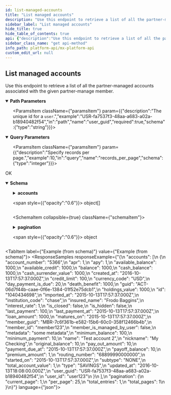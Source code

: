 ```yaml
---
id: list-managed-accounts
title: "List managed accounts"
description: "Use this endpoint to retrieve a list of all the partner-managed accounts associated with the given partner-manage member."
sidebar_label: "List managed accounts"
hide_title: true
hide_table_of_contents: true
api: {"description":"Use this endpoint to retrieve a list of all the partner-managed accounts associated with the given partner-manage member.","operationId":"listManagedAccounts","parameters":[{"description":"The unique id for a `member`.","example":"MBR-7c6f361b-e582-15b6-60c0-358f12466b4b","in":"path","name":"member_guid","required":true,"schema":{"type":"string"}},{"description":"Specify current page.","example":1,"in":"query","name":"page","schema":{"type":"integer"}},{"description":"Specify records per page.","example":10,"in":"query","name":"records_per_page","schema":{"type":"integer"}},{"description":"The unique id for a `user`.","example":"USR-fa7537f3-48aa-a683-a02a-b18940482f54","in":"path","name":"user_guid","required":true,"schema":{"type":"string"}}],"responses":{"200":{"content":{"application/vnd.mx.api.v1+json":{"schema":{"properties":{"accounts":{"items":{"properties":{"account_number":{"example":"5366","nullable":true,"type":"string"},"apr":{"example":1,"nullable":true,"type":"number"},"apy":{"example":1,"nullable":true,"type":"number"},"available_balance":{"example":1000,"nullable":true,"type":"number"},"available_credit":{"example":1000,"nullable":true,"type":"number"},"balance":{"example":1000,"nullable":true,"type":"number"},"cash_balance":{"example":1000,"nullable":true,"type":"number"},"cash_surrender_value":{"example":1000,"nullable":true,"type":"number"},"created_at":{"example":"2016-10-13T17:57:37.000Z","nullable":true,"type":"string"},"credit_limit":{"example":100,"nullable":true,"type":"number"},"currency_code":{"example":"USD","nullable":true,"type":"string"},"day_payment_is_due":{"example":20,"nullable":true,"type":"integer"},"death_benefit":{"example":1000,"nullable":true,"type":"integer"},"guid":{"example":"ACT-06d7f44b-caae-0f6e-1384-01f52e75dcb1","nullable":true,"type":"string"},"holdings_value":{"example":1000,"nullable":true,"type":"number"},"id":{"example":"1040434698","nullable":true,"type":"string"},"imported_at":{"example":"2015-10-13T17:57:37.000Z","nullable":true,"type":"string"},"institution_code":{"example":"chase","nullable":true,"type":"string"},"insured_name":{"example":"Frodo Baggins","nullable":true,"type":"string"},"interest_rate":{"example":1,"nullable":true,"type":"number"},"is_closed":{"example":false,"nullable":true,"type":"boolean"},"is_hidden":{"example":false,"nullable":true,"type":"boolean"},"last_payment":{"example":100,"nullable":true,"type":"number"},"last_payment_at":{"example":"2015-10-13T17:57:37.000Z","nullable":true,"type":"string"},"loan_amount":{"example":1000,"nullable":true,"type":"number"},"matures_on":{"example":"2015-10-13T17:57:37.000Z","nullable":true,"type":"string"},"member_guid":{"example":"MBR-7c6f361b-e582-15b6-60c0-358f12466b4b","nullable":true,"type":"string"},"member_id":{"example":"member123","nullable":true,"type":"string"},"member_is_managed_by_user":{"example":false,"nullable":true,"type":"boolean"},"metadata":{"example":"some metadata","nullable":true,"type":"string"},"minimum_balance":{"example":100,"nullable":true,"type":"number"},"minimum_payment":{"example":10,"nullable":true,"type":"number"},"name":{"example":"Test account 2","nullable":true,"type":"string"},"nickname":{"example":"My Checking","nullable":true,"type":"string"},"original_balance":{"example":10,"nullable":true,"type":"number"},"pay_out_amount":{"example":10,"nullable":true,"type":"number"},"payment_due_at":{"example":"2015-10-13T17:57:37.000Z","nullable":true,"type":"string"},"payoff_balance":{"example":10,"nullable":true,"type":"number"},"premium_amount":{"example":1,"nullable":true,"type":"number"},"routing_number":{"example":"68899990000000","nullable":true,"type":"string"},"started_on":{"example":"2015-10-13T17:57:37.000Z","nullable":true,"type":"string"},"subtype":{"example":"NONE","nullable":true,"type":"string"},"total_account_value":{"example":1,"nullable":true,"type":"number"},"type":{"example":"SAVINGS","nullable":true,"type":"string"},"updated_at":{"example":"2016-10-13T18:08:00.000Z","nullable":true,"type":"string"},"user_guid":{"example":"USR-fa7537f3-48aa-a683-a02a-b18940482f54","nullable":true,"type":"string"},"user_id":{"example":"user123","nullable":true,"type":"string"}},"type":"object"},"type":"array"},"pagination":{"properties":{"current_page":{"example":1,"type":"integer"},"per_page":{"example":25,"type":"integer"},"total_entries":{"example":1,"type":"integer"},"total_pages":{"example":1,"type":"integer"}},"type":"object"}},"type":"object"}}},"description":"OK"}},"tags":["users"],"method":"get","path":"/users/{user_guid}/managed_members/{member_guid}/accounts","servers":[{"url":"https://api.mx.com"},{"url":"https://int-api.mx.com"}],"security":[{"basicAuth":[]}],"securitySchemes":{"basicAuth":{"scheme":"basic","type":"http"}},"info":{"contact":{"name":"MX Platform API","url":"https://www.mx.com/products/platform-api"},"description":"The MX Platform API is a powerful, fully-featured API designed to make aggregating and enhancing financial data easy and reliable. It can seamlessly connect your app or website to tens of thousands of financial institutions.","title":"MX Platform API","version":"0.1.0"},"postman":{"name":"List managed accounts","description":{"content":"Use this endpoint to retrieve a list of all the partner-managed accounts associated with the given partner-manage member.","type":"text/plain"},"url":{"path":["users",":user_guid","managed_members",":member_guid","accounts"],"host":["{{baseUrl}}"],"query":[{"disabled":false,"description":{"content":"Specify current page.","type":"text/plain"},"key":"page","value":""},{"disabled":false,"description":{"content":"Specify records per page.","type":"text/plain"},"key":"records_per_page","value":""}],"variable":[{"disabled":false,"description":{"content":"(Required) The unique id for a `member`.","type":"text/plain"},"type":"any","value":"","key":"member_guid"},{"disabled":false,"description":{"content":"(Required) The unique id for a `user`.","type":"text/plain"},"type":"any","value":"","key":"user_guid"}]},"header":[{"key":"Accept","value":"application/vnd.mx.api.v1+json"}],"method":"GET"}}
sidebar_class_name: "get api-method"
info_path: platform-api/mx-platform-api
custom_edit_url: null
---
```



## List managed accounts



Use this endpoint to retrieve a list of all the partner-managed accounts associated with the given partner-manage member.


<details style={{"marginBottom":"1rem"}} data-collapsed={false} open={true}>
<summary style={{}}>
<strong>Path Parameters</strong>
</summary>

<div>
<ul>
<ParamsItem className={"paramsItem"} param={{"description":"The unique id for a `member`.","example":"MBR-7c6f361b-e582-15b6-60c0-358f12466b4b","in":"path","name":"member_guid","required":true,"schema":{"type":"string"}}}></ParamsItem>

<ParamsItem className={"paramsItem"} param={{"description":"The unique id for a `user`.","example":"USR-fa7537f3-48aa-a683-a02a-b18940482f54","in":"path","name":"user_guid","required":true,"schema":{"type":"string"}}}></ParamsItem>
</ul>
</div>
</details>

<details style={{"marginBottom":"1rem"}} data-collapsed={false} open={true}>
<summary style={{}}>
<strong>Query Parameters</strong>
</summary>

<div>
<ul>
<ParamsItem className={"paramsItem"} param={{"description":"Specify current page.","example":1,"in":"query","name":"page","schema":{"type":"integer"}}}></ParamsItem>

<ParamsItem className={"paramsItem"} param={{"description":"Specify records per page.","example":10,"in":"query","name":"records_per_page","schema":{"type":"integer"}}}></ParamsItem>
</ul>
</div>
</details>

<div>
<ApiTabs>
<TabItem label={"200"} value={"200"}>
<div>

OK

</div>

<div>
<MimeTabs schemaType={"response"}>
<TabItem label={"application/vnd.mx.api.v1+json"} value={"application/vnd.mx.api.v1+json"}>
<SchemaTabs>
<TabItem label={"Schema"} value={"Schema"}>
<details style={{}} data-collapsed={false} open={true}>
<summary style={{"textAlign":"left"}}>
<strong>Schema</strong>
</summary>

<div style={{"textAlign":"left","marginLeft":"1rem"}}></div>

<ul style={{"marginLeft":"1rem"}}>
<SchemaItem collapsible={true} className={"schemaItem"}>
<details style={{}}>
<summary style={{}}>
<strong>accounts</strong>

<span style={{"opacity":"0.6"}}> object[]</span>
</summary>

<div style={{"marginLeft":"1rem"}}>
<li>
<div style={{"fontSize":"var(--ifm-code-font-size)","opacity":"0.6","marginLeft":"-.5rem","paddingBottom":".5rem"}}>Array [</div>
</li>

<SchemaItem collapsible={false} name={"account_number"} required={false} schemaName={"string"} qualifierMessage={undefined} schema={{"example":"5366","nullable":true,"type":"string"}}></SchemaItem>

<SchemaItem collapsible={false} name={"apr"} required={false} schemaName={"number"} qualifierMessage={undefined} schema={{"example":1,"nullable":true,"type":"number"}}></SchemaItem>

<SchemaItem collapsible={false} name={"apy"} required={false} schemaName={"number"} qualifierMessage={undefined} schema={{"example":1,"nullable":true,"type":"number"}}></SchemaItem>

<SchemaItem collapsible={false} name={"available_balance"} required={false} schemaName={"number"} qualifierMessage={undefined} schema={{"example":1000,"nullable":true,"type":"number"}}></SchemaItem>

<SchemaItem collapsible={false} name={"available_credit"} required={false} schemaName={"number"} qualifierMessage={undefined} schema={{"example":1000,"nullable":true,"type":"number"}}></SchemaItem>

<SchemaItem collapsible={false} name={"balance"} required={false} schemaName={"number"} qualifierMessage={undefined} schema={{"example":1000,"nullable":true,"type":"number"}}></SchemaItem>

<SchemaItem collapsible={false} name={"cash_balance"} required={false} schemaName={"number"} qualifierMessage={undefined} schema={{"example":1000,"nullable":true,"type":"number"}}></SchemaItem>

<SchemaItem collapsible={false} name={"cash_surrender_value"} required={false} schemaName={"number"} qualifierMessage={undefined} schema={{"example":1000,"nullable":true,"type":"number"}}></SchemaItem>

<SchemaItem collapsible={false} name={"created_at"} required={false} schemaName={"string"} qualifierMessage={undefined} schema={{"example":"2016-10-13T17:57:37.000Z","nullable":true,"type":"string"}}></SchemaItem>

<SchemaItem collapsible={false} name={"credit_limit"} required={false} schemaName={"number"} qualifierMessage={undefined} schema={{"example":100,"nullable":true,"type":"number"}}></SchemaItem>

<SchemaItem collapsible={false} name={"currency_code"} required={false} schemaName={"string"} qualifierMessage={undefined} schema={{"example":"USD","nullable":true,"type":"string"}}></SchemaItem>

<SchemaItem collapsible={false} name={"day_payment_is_due"} required={false} schemaName={"integer"} qualifierMessage={undefined} schema={{"example":20,"nullable":true,"type":"integer"}}></SchemaItem>

<SchemaItem collapsible={false} name={"death_benefit"} required={false} schemaName={"integer"} qualifierMessage={undefined} schema={{"example":1000,"nullable":true,"type":"integer"}}></SchemaItem>

<SchemaItem collapsible={false} name={"guid"} required={false} schemaName={"string"} qualifierMessage={undefined} schema={{"example":"ACT-06d7f44b-caae-0f6e-1384-01f52e75dcb1","nullable":true,"type":"string"}}></SchemaItem>

<SchemaItem collapsible={false} name={"holdings_value"} required={false} schemaName={"number"} qualifierMessage={undefined} schema={{"example":1000,"nullable":true,"type":"number"}}></SchemaItem>

<SchemaItem collapsible={false} name={"id"} required={false} schemaName={"string"} qualifierMessage={undefined} schema={{"example":"1040434698","nullable":true,"type":"string"}}></SchemaItem>

<SchemaItem collapsible={false} name={"imported_at"} required={false} schemaName={"string"} qualifierMessage={undefined} schema={{"example":"2015-10-13T17:57:37.000Z","nullable":true,"type":"string"}}></SchemaItem>

<SchemaItem collapsible={false} name={"institution_code"} required={false} schemaName={"string"} qualifierMessage={undefined} schema={{"example":"chase","nullable":true,"type":"string"}}></SchemaItem>

<SchemaItem collapsible={false} name={"insured_name"} required={false} schemaName={"string"} qualifierMessage={undefined} schema={{"example":"Frodo Baggins","nullable":true,"type":"string"}}></SchemaItem>

<SchemaItem collapsible={false} name={"interest_rate"} required={false} schemaName={"number"} qualifierMessage={undefined} schema={{"example":1,"nullable":true,"type":"number"}}></SchemaItem>

<SchemaItem collapsible={false} name={"is_closed"} required={false} schemaName={"boolean"} qualifierMessage={undefined} schema={{"example":false,"nullable":true,"type":"boolean"}}></SchemaItem>

<SchemaItem collapsible={false} name={"is_hidden"} required={false} schemaName={"boolean"} qualifierMessage={undefined} schema={{"example":false,"nullable":true,"type":"boolean"}}></SchemaItem>

<SchemaItem collapsible={false} name={"last_payment"} required={false} schemaName={"number"} qualifierMessage={undefined} schema={{"example":100,"nullable":true,"type":"number"}}></SchemaItem>

<SchemaItem collapsible={false} name={"last_payment_at"} required={false} schemaName={"string"} qualifierMessage={undefined} schema={{"example":"2015-10-13T17:57:37.000Z","nullable":true,"type":"string"}}></SchemaItem>

<SchemaItem collapsible={false} name={"loan_amount"} required={false} schemaName={"number"} qualifierMessage={undefined} schema={{"example":1000,"nullable":true,"type":"number"}}></SchemaItem>

<SchemaItem collapsible={false} name={"matures_on"} required={false} schemaName={"string"} qualifierMessage={undefined} schema={{"example":"2015-10-13T17:57:37.000Z","nullable":true,"type":"string"}}></SchemaItem>

<SchemaItem collapsible={false} name={"member_guid"} required={false} schemaName={"string"} qualifierMessage={undefined} schema={{"example":"MBR-7c6f361b-e582-15b6-60c0-358f12466b4b","nullable":true,"type":"string"}}></SchemaItem>

<SchemaItem collapsible={false} name={"member_id"} required={false} schemaName={"string"} qualifierMessage={undefined} schema={{"example":"member123","nullable":true,"type":"string"}}></SchemaItem>

<SchemaItem collapsible={false} name={"member_is_managed_by_user"} required={false} schemaName={"boolean"} qualifierMessage={undefined} schema={{"example":false,"nullable":true,"type":"boolean"}}></SchemaItem>

<SchemaItem collapsible={false} name={"metadata"} required={false} schemaName={"string"} qualifierMessage={undefined} schema={{"example":"some metadata","nullable":true,"type":"string"}}></SchemaItem>

<SchemaItem collapsible={false} name={"minimum_balance"} required={false} schemaName={"number"} qualifierMessage={undefined} schema={{"example":100,"nullable":true,"type":"number"}}></SchemaItem>

<SchemaItem collapsible={false} name={"minimum_payment"} required={false} schemaName={"number"} qualifierMessage={undefined} schema={{"example":10,"nullable":true,"type":"number"}}></SchemaItem>

<SchemaItem collapsible={false} name={"name"} required={false} schemaName={"string"} qualifierMessage={undefined} schema={{"example":"Test account 2","nullable":true,"type":"string"}}></SchemaItem>

<SchemaItem collapsible={false} name={"nickname"} required={false} schemaName={"string"} qualifierMessage={undefined} schema={{"example":"My Checking","nullable":true,"type":"string"}}></SchemaItem>

<SchemaItem collapsible={false} name={"original_balance"} required={false} schemaName={"number"} qualifierMessage={undefined} schema={{"example":10,"nullable":true,"type":"number"}}></SchemaItem>

<SchemaItem collapsible={false} name={"pay_out_amount"} required={false} schemaName={"number"} qualifierMessage={undefined} schema={{"example":10,"nullable":true,"type":"number"}}></SchemaItem>

<SchemaItem collapsible={false} name={"payment_due_at"} required={false} schemaName={"string"} qualifierMessage={undefined} schema={{"example":"2015-10-13T17:57:37.000Z","nullable":true,"type":"string"}}></SchemaItem>

<SchemaItem collapsible={false} name={"payoff_balance"} required={false} schemaName={"number"} qualifierMessage={undefined} schema={{"example":10,"nullable":true,"type":"number"}}></SchemaItem>

<SchemaItem collapsible={false} name={"premium_amount"} required={false} schemaName={"number"} qualifierMessage={undefined} schema={{"example":1,"nullable":true,"type":"number"}}></SchemaItem>

<SchemaItem collapsible={false} name={"routing_number"} required={false} schemaName={"string"} qualifierMessage={undefined} schema={{"example":"68899990000000","nullable":true,"type":"string"}}></SchemaItem>

<SchemaItem collapsible={false} name={"started_on"} required={false} schemaName={"string"} qualifierMessage={undefined} schema={{"example":"2015-10-13T17:57:37.000Z","nullable":true,"type":"string"}}></SchemaItem>

<SchemaItem collapsible={false} name={"subtype"} required={false} schemaName={"string"} qualifierMessage={undefined} schema={{"example":"NONE","nullable":true,"type":"string"}}></SchemaItem>

<SchemaItem collapsible={false} name={"total_account_value"} required={false} schemaName={"number"} qualifierMessage={undefined} schema={{"example":1,"nullable":true,"type":"number"}}></SchemaItem>

<SchemaItem collapsible={false} name={"type"} required={false} schemaName={"string"} qualifierMessage={undefined} schema={{"example":"SAVINGS","nullable":true,"type":"string"}}></SchemaItem>

<SchemaItem collapsible={false} name={"updated_at"} required={false} schemaName={"string"} qualifierMessage={undefined} schema={{"example":"2016-10-13T18:08:00.000Z","nullable":true,"type":"string"}}></SchemaItem>

<SchemaItem collapsible={false} name={"user_guid"} required={false} schemaName={"string"} qualifierMessage={undefined} schema={{"example":"USR-fa7537f3-48aa-a683-a02a-b18940482f54","nullable":true,"type":"string"}}></SchemaItem>

<SchemaItem collapsible={false} name={"user_id"} required={false} schemaName={"string"} qualifierMessage={undefined} schema={{"example":"user123","nullable":true,"type":"string"}}></SchemaItem>

<li>
<div style={{"fontSize":"var(--ifm-code-font-size)","opacity":"0.6","marginLeft":"-.5rem"}}>]</div>
</li>
</div>
</details>
</SchemaItem>

<SchemaItem collapsible={true} className={"schemaItem"}>
<details style={{}}>
<summary style={{}}>
<strong>pagination</strong>

<span style={{"opacity":"0.6"}}> object</span>
</summary>

<div style={{"marginLeft":"1rem"}}>
<SchemaItem collapsible={false} name={"current_page"} required={false} schemaName={"integer"} qualifierMessage={undefined} schema={{"example":1,"type":"integer"}}></SchemaItem>

<SchemaItem collapsible={false} name={"per_page"} required={false} schemaName={"integer"} qualifierMessage={undefined} schema={{"example":25,"type":"integer"}}></SchemaItem>

<SchemaItem collapsible={false} name={"total_entries"} required={false} schemaName={"integer"} qualifierMessage={undefined} schema={{"example":1,"type":"integer"}}></SchemaItem>

<SchemaItem collapsible={false} name={"total_pages"} required={false} schemaName={"integer"} qualifierMessage={undefined} schema={{"example":1,"type":"integer"}}></SchemaItem>
</div>
</details>
</SchemaItem>
</ul>
</details>
</TabItem>

<TabItem label={"Example (from schema)"} value={"Example (from schema)"}>
<ResponseSamples responseExample={"{\n  \"accounts\": [\n    {\n      \"account_number\": \"5366\",\n      \"apr\": 1,\n      \"apy\": 1,\n      \"available_balance\": 1000,\n      \"available_credit\": 1000,\n      \"balance\": 1000,\n      \"cash_balance\": 1000,\n      \"cash_surrender_value\": 1000,\n      \"created_at\": \"2016-10-13T17:57:37.000Z\",\n      \"credit_limit\": 100,\n      \"currency_code\": \"USD\",\n      \"day_payment_is_due\": 20,\n      \"death_benefit\": 1000,\n      \"guid\": \"ACT-06d7f44b-caae-0f6e-1384-01f52e75dcb1\",\n      \"holdings_value\": 1000,\n      \"id\": \"1040434698\",\n      \"imported_at\": \"2015-10-13T17:57:37.000Z\",\n      \"institution_code\": \"chase\",\n      \"insured_name\": \"Frodo Baggins\",\n      \"interest_rate\": 1,\n      \"is_closed\": false,\n      \"is_hidden\": false,\n      \"last_payment\": 100,\n      \"last_payment_at\": \"2015-10-13T17:57:37.000Z\",\n      \"loan_amount\": 1000,\n      \"matures_on\": \"2015-10-13T17:57:37.000Z\",\n      \"member_guid\": \"MBR-7c6f361b-e582-15b6-60c0-358f12466b4b\",\n      \"member_id\": \"member123\",\n      \"member_is_managed_by_user\": false,\n      \"metadata\": \"some metadata\",\n      \"minimum_balance\": 100,\n      \"minimum_payment\": 10,\n      \"name\": \"Test account 2\",\n      \"nickname\": \"My Checking\",\n      \"original_balance\": 10,\n      \"pay_out_amount\": 10,\n      \"payment_due_at\": \"2015-10-13T17:57:37.000Z\",\n      \"payoff_balance\": 10,\n      \"premium_amount\": 1,\n      \"routing_number\": \"68899990000000\",\n      \"started_on\": \"2015-10-13T17:57:37.000Z\",\n      \"subtype\": \"NONE\",\n      \"total_account_value\": 1,\n      \"type\": \"SAVINGS\",\n      \"updated_at\": \"2016-10-13T18:08:00.000Z\",\n      \"user_guid\": \"USR-fa7537f3-48aa-a683-a02a-b18940482f54\",\n      \"user_id\": \"user123\"\n    }\n  ],\n  \"pagination\": {\n    \"current_page\": 1,\n    \"per_page\": 25,\n    \"total_entries\": 1,\n    \"total_pages\": 1\n  }\n}"} language={"json"}></ResponseSamples>
</TabItem>
</SchemaTabs>
</TabItem>
</MimeTabs>
</div>
</TabItem>
</ApiTabs>
</div>

      
